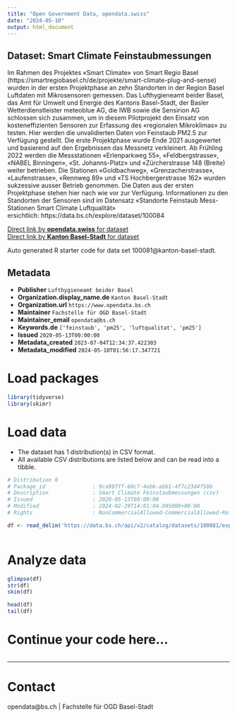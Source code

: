 ```yaml
---
title: "Open Government Data, opendata.swiss"
date: "2024-05-10"
output: html_document
---
```


## Dataset: Smart Climate Feinstaubmessungen

Im Rahmen des Projektes «Smart Climate» von Smart Regio Basel (https://smartregiobasel.ch/de/projekte/smart-climate-plug-and-sense) wurden in der ersten Projektphase an zehn Standorten in der Region Basel Luftdaten mit Mikrosensoren gemessen. Das Lufthygieneamt beider Basel, das Amt für Umwelt und Energie des Kantons Basel-Stadt, der Basler Wetterdienstleister meteoblue AG, die IWB sowie die Sensirion AG schlossen sich zusammen, um in diesem Pilotprojekt den Einsatz von kosteneffizienten Sensoren zur Erfassung des «regionalen Mikroklimas» zu testen. Hier werden die unvalidierten Daten von Feinstaub PM2.5 zur Verfügung gestellt. Die erste Projektphase wurde Ende 2021 ausgewertet und basierend auf den Ergebnissen das Messnetz verkleinert. Ab Frühling 2022 werden die Messstationen «Erlenparkweg 55», «Feldbergstrasse», «NABEL Binningen», «St. Johanns-Platz» und «Zürcherstrasse 148 (Breite) weiter betrieben. Die Stationen «Goldbachweg», «Grenzacherstrasse», «Laufenstrasse», «Rennweg 89» und «TS Hochbergerstrasse 162» wurden sukzessive ausser Betrieb genommen. Die Daten aus der ersten Projektphase stehen hier nach wie vor zur Verfügung. Informationen zu den Standorten der Sensoren sind im Datensatz «Standorte Feinstaub Mess-Stationen Smart Climate Luftqualität» ersichtlich: https://data.bs.ch/explore/dataset/100084  

[Direct link by **opendata.swiss** for dataset](https://opendata.swiss/de/dataset/smart-climate-feinstaubmessungen)<br>
[Direct link by **Kanton Basel-Stadt** for dataset](https://data.bs.ch/explore/dataset/100081/)

Auto generated R starter code for data set 100081@kanton-basel-stadt.

## Metadata

- **Publisher** `Lufthygieneamt beider Basel`
- **Organization.display_name.de** `Kanton Basel-Stadt`
- **Organization.url** `https://www.opendata.bs.ch`
- **Maintainer** `Fachstelle für OGD Basel-Stadt`
- **Maintainer_email** `opendata@bs.ch`
- **Keywords.de** `['feinstaub', 'pm25', 'luftqualitat', 'pm25']`
- **Issued** `2020-05-13T00:00:00`
- **Metadata_created** `2023-07-04T12:34:37.422303`
- **Metadata_modified** `2024-05-10T01:56:17.347721`


# Load packages

```r

library(tidyverse)
library(skimr)

```

# Load data

-   The dataset has 1 distribution(s) in CSV format.
-   All available CSV distributions are listed below and can be read into a tibble.

```r

# Distribution 0
# Package_id               : 9ca997ff-60c7-4ebb-abb1-4f7c23d4f58b
# Description              : Smart Climate Feinstaubmessungen (csv)
# Issued                   : 2020-05-13T00:00:00
# Modified                 : 2024-02-29T14:01:04.995000+00:00
# Rights                   : NonCommercialAllowed-CommercialAllowed-ReferenceRequired

df <- read_delim('https://data.bs.ch/api/v2/catalog/datasets/100081/exports/csv')



```

# Analyze data

```r

glimpse(df)
str(df)
skim(df)

head(df)
tail(df)

```

# Continue your code here...

```r

```

------------------------------------------------------------------------

# Contact

opendata@bs.ch | Fachstelle für OGD Basel-Stadt
